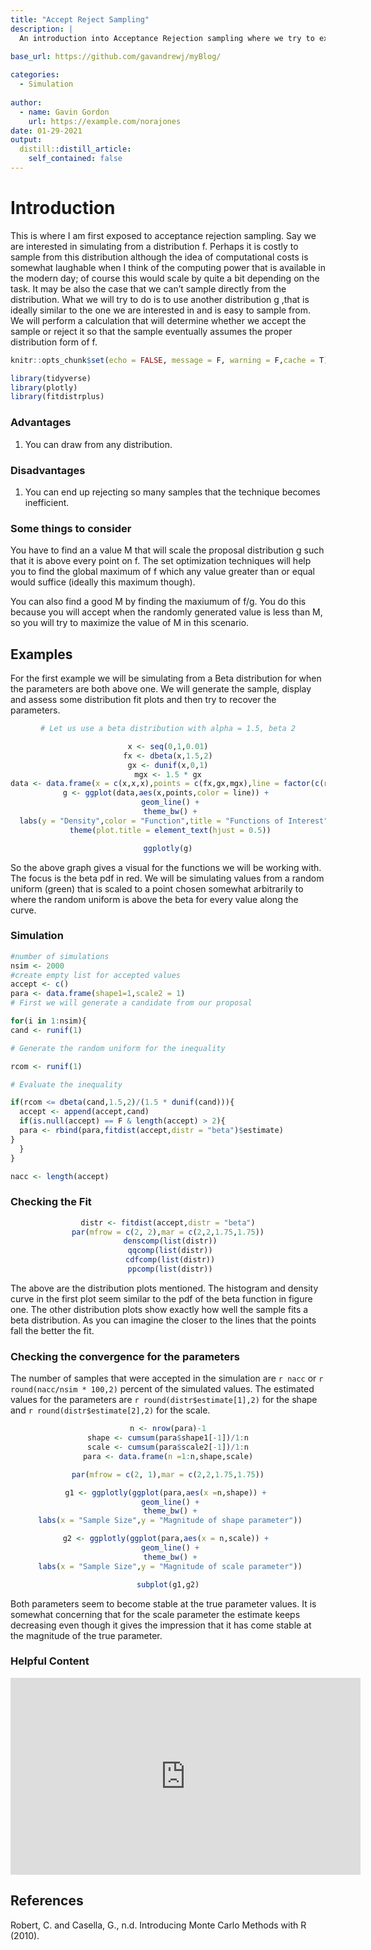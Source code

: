 ```yaml
---
title: "Accept Reject Sampling"
description: |
  An introduction into Acceptance Rejection sampling where we try to explore the technique and understand the nuances in using it appropriately.
  
base_url: https://github.com/gavandrewj/myBlog/

categories:
  - Simulation
  
author:
  - name: Gavin Gordon
    url: https://example.com/norajones
date: 01-29-2021
output:
  distill::distill_article:
    self_contained: false
---
```


# Introduction

This is where I am first exposed to acceptance rejection sampling. Say we are interested in simulating from a distribution f. Perhaps it is costly to sample from this distribution although the idea of computational costs is somewhat laughable when I think of the computing power that is available in the modern day; of course this would scale by quite a bit depending on the task. It may be also the case that we can't sample directly from the distribution. What we will try to do is to use another distribution g ,that is ideally similar to the one we are interested in and is easy to sample from. We will perform a calculation that will determine whether we accept the sample or reject it so that the sample eventually assumes the proper distribution form of f.  



```r
knitr::opts_chunk$set(echo = FALSE, message = F, warning = F,cache = T)
```

```r
library(tidyverse)
library(plotly)
library(fitdistrplus)
```



### Advantages

1. You can draw from any distribution.  


### Disadvantages

1. You can end up rejecting so many samples that the technique becomes inefficient. 


### Some things to consider 

You have to find an a value M that will scale the proposal distribution g such that it is above every point on f. The set optimization techniques will help you to find the global maximum of f which any value greater than or equal would suffice (ideally this maximum though).  

You can also find a good M by finding the maxiumum of f/g. You do this because you will accept when the randomly generated value is less than M, so you will try to maximize the value of M in this scenario. 




## Examples 
For the first example we will be simulating from a Beta distribution for when the parameters are both above one. We will generate the sample, display and assess some distribution fit plots and then try to recover the parameters.  

<center>
```r
# Let us use a beta distribution with alpha = 1.5, beta 2

x <- seq(0,1,0.01)
fx <- dbeta(x,1.5,2)
gx <- dunif(x,0,1)
mgx <- 1.5 * gx
data <- data.frame(x = c(x,x,x),points = c(fx,gx,mgx),line = factor(c(rep("fx",101),rep("gx",101),rep("Mgx",101))))
g <- ggplot(data,aes(x,points,color = line)) + 
  geom_line() + 
  theme_bw() + 
  labs(y = "Density",color = "Function",title = "Functions of Interest") + 
  theme(plot.title = element_text(hjust = 0.5)) 

ggplotly(g)
```
</center>

So the above graph gives a visual for the functions we will be working with. The focus is the beta pdf in red. We will be simulating values from a random uniform (green) that is scaled to a point chosen somewhat arbitrarily to where the random uniform is above the beta for every value along the curve. 

### Simulation

```r
#number of simulations
nsim <- 2000
#create empty list for accepted values
accept <- c()
para <- data.frame(shape1=1,scale2 = 1)
# First we will generate a candidate from our proposal 

for(i in 1:nsim){
cand <- runif(1)

# Generate the random uniform for the inequality 

rcom <- runif(1)

# Evaluate the inequality

if(rcom <= dbeta(cand,1.5,2)/(1.5 * dunif(cand))){
  accept <- append(accept,cand) 
  if(is.null(accept) == F & length(accept) > 2){
  para <- rbind(para,fitdist(accept,distr = "beta")$estimate)
}
  }
}  

nacc <- length(accept)
```

### Checking the Fit

<center>
```r
distr <- fitdist(accept,distr = "beta")
par(mfrow = c(2, 2),mar = c(2,2,1.75,1.75))
 denscomp(list(distr))
 qqcomp(list(distr))
 cdfcomp(list(distr))
 ppcomp(list(distr))

```
</center>

The above are the distribution plots mentioned. The histogram and density curve in the first plot seem similar to the pdf of the beta function in figure one. The other distribution plots show exactly how well the sample fits a beta distribution. As you can imagine the closer to the lines that the points fall the better the fit.   

  

### Checking the convergence for the parameters

The number of samples that were accepted in the simulation are `r nacc` or `r round(nacc/nsim * 100,2)` percent of the simulated values. The estimated values for the parameters are `r round(distr$estimate[1],2)` for the shape and `r round(distr$estimate[2],2)` for the scale. 

<center>
```r
n <- nrow(para)-1
shape <- cumsum(para$shape1[-1])/1:n
scale <- cumsum(para$scale2[-1])/1:n
para <- data.frame(n =1:n,shape,scale)

par(mfrow = c(2, 1),mar = c(2,2,1.75,1.75))

g1 <- ggplotly(ggplot(para,aes(x =n,shape)) + 
  geom_line() + 
  theme_bw() + 
  labs(x = "Sample Size",y = "Magnitude of shape parameter")) 

g2 <- ggplotly(ggplot(para,aes(x = n,scale)) + 
  geom_line() + 
  theme_bw() + 
  labs(x = "Sample Size",y = "Magnitude of scale parameter")) 

subplot(g1,g2)
```
</center>

Both parameters seem to become stable at the true parameter values. It is somewhat concerning that for the scale parameter the estimate keeps decreasing even though it gives the impression that it has come stable at the magnitude of the true parameter. 


### Helpful Content
<center>
<iframe width="560" height="315" src="https://www.youtube.com/embed/OXDqjdVVePY" frameborder="0" allow="accelerometer; autoplay; clipboard-write; encrypted-media; gyroscope; picture-in-picture" allowfullscreen></iframe>
</center>


## References

Robert, C. and Casella, G., n.d. Introducing Monte Carlo Methods with R (2010).